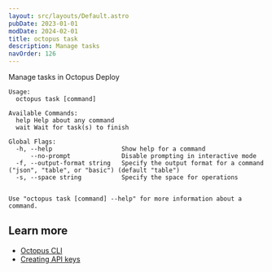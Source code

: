 ```yaml
---
layout: src/layouts/Default.astro
pubDate: 2023-01-01
modDate: 2024-02-01
title: octopus task
description: Manage tasks
navOrder: 126
---
```


Manage tasks in Octopus Deploy

```
Usage:
  octopus task [command]

Available Commands:
  help Help about any command
  wait Wait for task(s) to finish

Global Flags:
  -h, --help                   Show help for a command
      --no-prompt              Disable prompting in interactive mode
  -f, --output-format string   Specify the output format for a command ("json", "table", or "basic") (default "table")
  -s, --space string           Specify the space for operations


Use "octopus task [command] --help" for more information about a command.
```

## Learn more

- [Octopus CLI](/docs/octopus-rest-api/cli)
- [Creating API keys](/docs/octopus-rest-api/how-to-create-an-api-key)